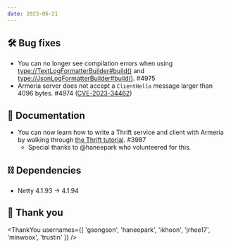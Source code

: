 ```yaml
---
date: 2023-06-21
---
```


## 🛠️ Bug fixes

- You can no longer see compilation errors when using <type://TextLogFormatterBuilder#build()> and 
  <type://JsonLogFormatterBuilder#build()>. #4975
- Armeria server does not accept a `ClientHello` message larger than 4096 bytes. #4974 ([CVE-2023-34462](https://github.com/netty/netty/security/advisories/GHSA-6mjq-h674-j845))

## 📃 Documentation

- You can now learn how to write a Thrift service and client with Armeria by walking through
  [the Thrift tutorial](/tutorials/thrift/blog). #3987
  - Special thanks to @haneepark who volunteered for this.

## ⛓ Dependencies

- Netty 4.1.93 → 4.1.94

## 🙇 Thank you

<ThankYou usernames={[
  'gsongson',
  'haneepark',
  'ikhoon',
  'jrhee17',
  'minwoox',
  'trustin'
]} />
